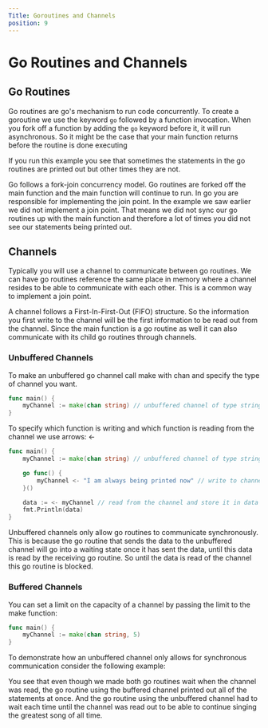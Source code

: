 ```yaml
---
Title: Goroutines and Channels
position: 9
---
```



# Go Routines and Channels

## Go Routines
Go routines are go's mechanism to run code concurrently.
To create a goroutine we use the keyword ```go``` followed by a function invocation.
When you fork off a function by adding the ```go``` keyword before it, it will run asynchronous. So it might be the case that your main function returns before the routine is done executing

<GoPlayground 
    id="3Utx0iDshm8" 
    proportion={16/10}
/>

If you run this example you see that sometimes the statements in the go routines are printed out but other times they are not.

Go follows a fork-join concurrency model. Go routines are forked off the main function and the main function will continue to run.
In go you are responsible for implementing the join point. In the example we saw earlier we did not implement a join point. That means 
we did not sync our go routines up with the main function and therefore a lot of times you did not see our statements being printed out.

## Channels
Typically you will use a channel to communicate between go routines. We can have go routines reference the same place in memory
where a channel resides to be able to communicate with each other. This is a common way to implement a join point. 

A channel follows a First-In-First-Out (FIFO) structure. So the information you first write to the channel will be the first information to be read out from the channel.
Since the main function is a go routine as well it can also communicate with its child go routines through channels. 

### Unbuffered Channels
To make an unbuffered go channel call make with chan and specify the type of channel you want.

```go
func main() {
    myChannel := make(chan string) // unbuffered channel of type string
}
```
To specify which function is writing and which function is reading from the channel we use arrows: <-

```go
func main() {
    myChannel := make(chan string) // unbuffered channel of type string

    go func() {
        myChannel <- "I am always being printed now" // write to channel
    }()

    data := <- myChannel // read from the channel and store it in data variable
    fmt.Println(data)
}
```
Unbuffered channels only allow go routines to communicate synchronously. This is because the go routine that sends the data to the unbuffered channel will 
go into a waiting state once it has sent the data, until this data is read by the receiving go routine. 
So until the data is read of the channel this go routine is blocked. 

### Buffered Channels
You can set a limit on the capacity of a channel by passing the limit to the make function:

```go
func main() {
    myChannel := make(chan string, 5)
}
```

To demonstrate how an unbuffered channel only allows for synchronous communication consider the following example:

<GoPlayground 
    id="0Vm7FZuDWqs" 
    proportion={16/10}
/>

You see that even though we made both go routines wait when the channel was read, the go routine using the buffered channel printed out all of the statements at once.
And the go routine using the unbuffered channel had to wait each time until the channel was read out to be able to continue singing the greatest song of all time.